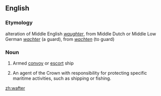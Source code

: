 ==English==

===Etymology===
alteration of Middle English ''[[waughter]]'', from Middle Dutch or Middle Low German ''[[wachter]]'' (a guard), from ''[[wachten]]'' (to guard)

===Noun===
{{en-noun}}

# {{obsolete}} Armed [[convoy]] or [[escort]] ship
# {{obsolete}} An agent of the Crown with responsibility for protecting specific maritime activities, such as shipping or fishing.

[[zh:wafter]]